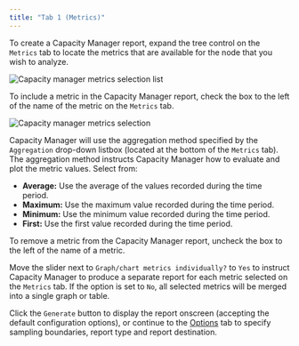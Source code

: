 ```yaml
---
title: "Tab 1 (Metrics)"
---
```


<div id="capacity_manager_metrics" class="registered_link"></div>

To create a Capacity Manager report, expand the tree control on the `Metrics` tab to locate the metrics that are available for the node that you wish to analyze.

![Capacity manager metrics selection list](../../images/capacity_manager_metrics.png)

To include a metric in the Capacity Manager report, check the box to the left of the name of the metric on the `Metrics` tab.

![Capacity manager metrics selection](../../images/capacity_manager_add_metric.png)

Capacity Manager will use the aggregation method specified by the `Aggregation` drop-down listbox (located at the bottom of the `Metrics` tab). The aggregation method instructs Capacity Manager how to evaluate and plot the metric values. Select from:

-   **Average:** Use the average of the values recorded during the time period.
-   **Maximum:** Use the maximum value recorded during the time period.
-   **Minimum:** Use the minimum value recorded during the time period.
-   **First:** Use the first value recorded during the time period.

To remove a metric from the Capacity Manager report, uncheck the box to the left of the name of a metric.

Move the slider next to `Graph/chart metrics individually?` to `Yes` to instruct Capacity Manager to produce a separate report for each metric selected on the `Metrics` tab. If the option is set to `No`, all selected metrics will be merged into a single graph or table.

Click the `Generate` button to display the report onscreen (accepting the default configuration options), or continue to the [Options](../02_capacity_manager_options/#capacity_manager_options) tab to specify sampling boundaries, report type and report destination.
